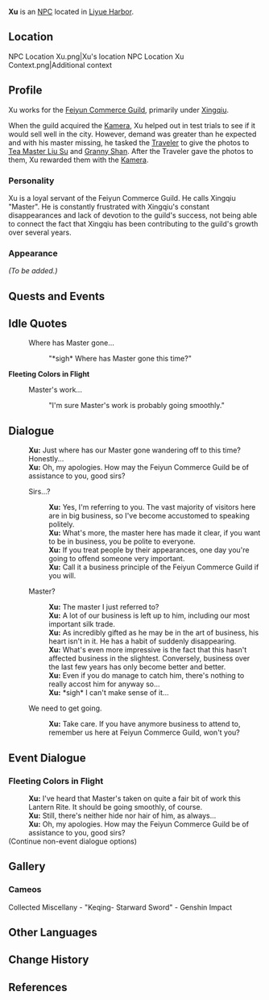 {{Meta
<!-- REMOVE THIS TEMPLATE AFTER ADDING MISSING INFO -->
|missing_NPC_profile  = yes
}}
{{Character Infobox
|image            = NPC Xu.png
|type             = NPC
|region           = Liyue
|affiliation      = Feiyun Commerce Guild
|title            = Servant, Feiyun Commerce Guild
}}
'''Xu''' is an [[NPC]] located in [[Liyue Harbor]].

==Location==
<gallery>
NPC Location Xu.png|Xu's location
NPC Location Xu Context.png|Additional context
</gallery>

==Profile==
<!-- detailed story/lore information goes here -->
Xu works for the [[Feiyun Commerce Guild]], primarily under [[Xingqiu]].

When the guild acquired the [[Kamera]], Xu helped out in test trials to see if it would sell well in the city. However, demand was greater than he expected and with his master missing, he tasked the [[Traveler]] to give the photos to [[Tea Master Liu Su]] and [[Granny Shan]]. After the Traveler gave the photos to them, Xu rewarded them with the [[Kamera]].

===Personality===
Xu is a loyal servant of the Feiyun Commerce Guild. He calls Xingqiu "Master". He is constantly frustrated with Xingqiu's constant disappearances and lack of devotion to the guild's success, not being able to connect the fact that Xingqiu has been contributing to the guild's growth over several years.

===Appearance===
''(To be added.)''

==Quests and Events==
{{Quests and Events}}

==Idle Quotes==
{{Dialogue start}}
: {{DIcon|Idle}} Where has Master gone...
:: {{A|VO Xu 01.ogg}} "*sigh* Where has Master gone this time?"
{{Dialogue end}}

'''Fleeting Colors in Flight'''
{{Dialogue start}}
: {{DIcon|Idle}} Master's work...
:: {{A|VO Xu Lantern Rite 01.ogg}} "I'm sure Master's work is probably going smoothly."
{{Dialogue end}}

==Dialogue==
{{Dialogue start}}
:'''Xu:''' Just where has our Master gone wandering off to this time? Honestly...
:'''Xu:''' Oh, my apologies. How may the Feiyun Commerce Guild be of assistance to you, good sirs?
:{{DIcon}} Sirs...?
::'''Xu:''' Yes, I'm referring to you. The vast majority of visitors here are in big business, so I've become accustomed to speaking politely.
::'''Xu:''' What's more, the master here has made it clear, if you want to be in business, you be polite to everyone.
::'''Xu:''' If you treat people by their appearances, one day you're going to offend someone very important.
::'''Xu:''' Call it a business principle of the Feiyun Commerce Guild if you will.
:{{DIcon}} Master?
::'''Xu:''' The master I just referred to?
::'''Xu:''' A lot of our business is left up to him, including our most important silk trade.
::'''Xu:''' As incredibly gifted as he may be in the art of business, his heart isn't in it. He has a habit of suddenly disappearing.
::'''Xu:''' What's even more impressive is the fact that this hasn't affected business in the slightest. Conversely, business over the last few years has only become better and better.
::'''Xu:''' Even if you do manage to catch him, there's nothing to really accost him for anyway so...
::'''Xu:''' *sigh* I can't make sense of it...
:{{DIcon}} We need to get going.
::'''Xu:''' Take care. If you have anymore business to attend to, remember us here at Feiyun Commerce Guild, won't you?
{{Dialogue end}}

==Event Dialogue==
===Fleeting Colors in Flight===
{{Dialogue start}}
:'''Xu:''' I've heard that Master's taken on quite a fair bit of work this Lantern Rite. It should be going smoothly, of course.
:'''Xu:''' Still, there's neither hide nor hair of him, as always...
:'''Xu:''' Oh, my apologies. How may the Feiyun Commerce Guild be of assistance to you, good sirs?
;(Continue non-event dialogue options)
{{Dialogue end}}
<!--
==Trivia==
-->
==Gallery==
===Cameos===
<gallery>
Collected Miscellany - "Keqing- Starward Sword" - Genshin Impact
</gallery>

==Other Languages==
{{Other Languages
|default_hidden = 1
|en      = Xu
|zhs     = 阿旭
|zhs_rm  = Ā Xù
|zht     = 阿旭
|zht_rm  = Ā Xù
|ja      = 阿旭
|ja_rm   = A Kyoku<ref>{{Ref/Quest|Seagaze Sunset|note=Japanese Voice-Over}}</ref>
|ko      = {{tt|욱|旭}}이
|ko_rm   = Uk-i
|es      = Xu
|fr      = Xu
|ru      = Сюй
|th      = Xu
|vi      = Xu
|de      = Xu
|id      = Xu
|pt      = Xu
|tr      = Xu
|it      = Xu
}}

==Change History==
{{Change History|1.0}}

==References==
{{Reflist}}